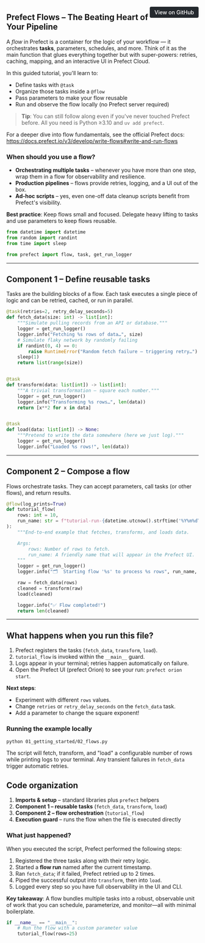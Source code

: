<a href="https://github.com/griggz/prefect-examples-test/blob/main/examples/01_getting_started/02_flows.py" target="_blank" style="float: right; padding: 6px 12px; background-color: #24292e; color: #ffffff; border-radius: 4px; text-decoration: none; font-size: 0.875rem; font-weight: 500;">View on GitHub</a>


## Prefect Flows – The Beating Heart of Your Pipeline

A *flow* in Prefect is a container for the logic of your workflow — it orchestrates
**tasks**, parameters, schedules, and more.  Think of it as the main function that
glues everything together but with super-powers: retries, caching, mapping, and
an interactive UI in Prefect Cloud.

In this guided tutorial, you'll learn to:
* Define tasks with `@task`
* Organize those tasks inside a `@flow`
* Pass parameters to make your flow reusable
* Run and observe the flow locally (no Prefect server required)

> **Tip**: You can still follow along even if you've never touched Prefect before.
  All you need is Python ≥3.10 and `uv add prefect`.

For a deeper dive into flow fundamentals, see the official Prefect docs:
https://docs.prefect.io/v3/develop/write-flows#write-and-run-flows

### When should you use a flow?
* **Orchestrating multiple tasks** – whenever you have more than one step, wrap
  them in a flow for observability and resilience.
* **Production pipelines** – flows provide retries, logging, and a UI out of the
  box.
* **Ad-hoc scripts** – yes, even one-off data cleanup scripts benefit from
  Prefect's visibility.

**Best practice**: Keep flows small and focused. Delegate heavy lifting to tasks and use parameters to keep flows reusable.

```python
from datetime import datetime
from random import randint
from time import sleep

from prefect import flow, task, get_run_logger

```

---------------------------------------------------------------------------
Component 1 – Define reusable tasks
---------------------------------------------------------------------------
Tasks are the building blocks of a flow.  Each task executes a single piece of
logic and can be retried, cached, or run in parallel.

```python
@task(retries=2, retry_delay_seconds=5)
def fetch_data(size: int) -> list[int]:
    """Simulate pulling records from an API or database."""
    logger = get_run_logger()
    logger.info("Fetching %s rows of data…", size)
    # Simulate flaky network by randomly failing
    if randint(0, 4) == 0:
        raise RuntimeError("Random fetch failure – triggering retry…")
    sleep(1)
    return list(range(size))


@task
def transform(data: list[int]) -> list[int]:
    """A trivial transformation – square each number."""
    logger = get_run_logger()
    logger.info("Transforming %s rows…", len(data))
    return [x**2 for x in data]


@task
def load(data: list[int]) -> None:
    """Pretend to write the data somewhere (here we just log)."""
    logger = get_run_logger()
    logger.info("Loaded %s rows!", len(data))


```

---------------------------------------------------------------------------
Component 2 – Compose a flow 
---------------------------------------------------------------------------
Flows orchestrate tasks. They can accept parameters, call tasks (or other
flows), and return results.

```python
@flow(log_prints=True)
def tutorial_flow(
    rows: int = 10,
    run_name: str = f"tutorial-run-{datetime.utcnow().strftime('%Y%m%dT%H%M%S')}",
):
    """End-to-end example that fetches, transforms, and loads data.

    Args:
        rows: Number of rows to fetch.
        run_name: A friendly name that will appear in the Prefect UI.
    """
    logger = get_run_logger()
    logger.info("🗂️  Starting flow '%s' to process %s rows", run_name, rows)

    raw = fetch_data(rows)
    cleaned = transform(raw)
    load(cleaned)

    logger.info("✅ Flow completed!")
    return len(cleaned)


```

---------------------------------------------------------------------------
What happens when you run this file? 
---------------------------------------------------------------------------
1. Prefect registers the tasks (`fetch_data`, `transform`, `load`).
2. `tutorial_flow` is invoked within the `__main__` guard.
3. Logs appear in your terminal; retries happen automatically on failure.
4. Open the Prefect UI (prefect Orion) to see your run: `prefect orion start`.

**Next steps**:
* Experiment with different `rows` values.
* Change `retries` or `retry_delay_seconds` on the `fetch_data` task.
* Add a parameter to change the square exponent!

### Running the example locally
```bash
python 01_getting_started/02_flows.py
```
The script will fetch, transform, and "load" a configurable number of rows while printing logs to your terminal. Any transient failures in `fetch_data` trigger automatic retries.

## Code organization
1. **Imports & setup** – standard libraries plus `prefect` helpers
2. **Component 1 – reusable tasks** (`fetch_data`, `transform`, `load`)
3. **Component 2 – flow orchestration** (`tutorial_flow`)
4. **Execution guard** – runs the flow when the file is executed directly

### What just happened?
When you executed the script, Prefect performed the following steps:
1. Registered the three tasks along with their retry logic.
2. Started a **flow run** named after the current timestamp.
3. Ran `fetch_data`; if it failed, Prefect retried up to 2 times.
4. Piped the successful output into `transform`, then into `load`.
5. Logged every step so you have full observability in the UI and CLI.

**Key takeaway**: A flow bundles multiple tasks into a robust, observable unit of work that you can schedule, parameterize, and monitor—all with minimal boilerplate.

```python
if __name__ == "__main__":
    # Run the flow with a custom parameter value
    tutorial_flow(rows=25) 
```
